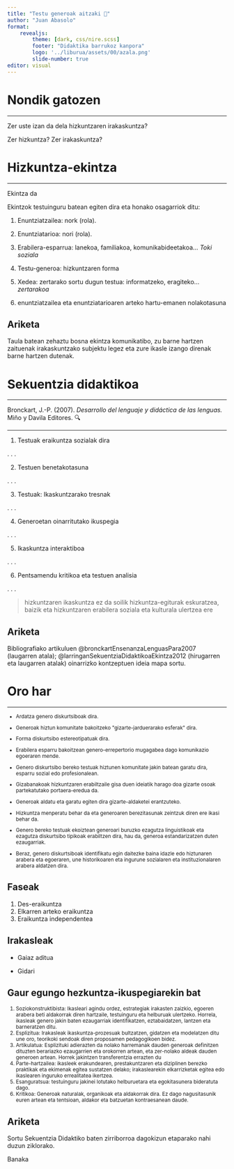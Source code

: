 ```yaml
---
title: "Testu generoak aitzaki 📔"
author: "Juan Abasolo"
format: 
    revealjs: 
        theme: [dark, css/nire.scss]
        footer: "Didaktika barrukoz kanpora"
        logo: '../liburua/assets/00/azala.png'
        slide-number: true
editor: visual
---
```


# Nondik gatozen

---

Zer uste izan da dela hizkuntzaren irakaskuntza?

Zer hizkuntza? Zer irakaskuntza?

# Hizkuntza-ekintza

---

Ekintza da

Ekintzok testuinguru batean egiten dira eta honako osagarriok ditu:

::: incremental

1. Enuntziatzailea: nork (rola).

2. Enuntziatarioa: nori (rola).

3.  Erabilera-esparrua: lanekoa, familiakoa, komunikabideetakoa... *Toki soziala*

4.  Testu-generoa: hizkuntzaren forma

5.  Xedea: zertarako sortu dugun testua: informatzeko, eragiteko... *zertarakoa*

6.  enuntziatzailea eta enuntziatarioaren arteko hartu-emanen nolakotasuna

:::

##  {background-color="darkred"}

::: callout-warning
## Ariketa

Taula batean zehaztu bosna ekintza komunikatibo, zu barne hartzen zaituenak irakaskuntzako subjektu legez eta zure ikasle izango direnak barne hartzen dutenak.
:::

# Sekuentzia didaktikoa

---

Bronckart, J.-P. (2007). *Desarrollo del lenguaje y didáctica de las lenguas.* Miño y Davila Editores. 🔍

---

1.  Testuak eraikuntza sozialak dira

. . .

2.  Testuen benetakotasuna 

. . .

3.  Testuak: Ikaskuntzarako tresnak

. . .

4.  Generoetan oinarritutako ikuspegia

. . . 

5.  Ikaskuntza interaktiboa

. . .

6.  Pentsamendu kritikoa eta testuen analisia

. . .

> hizkuntzaren ikaskuntza ez da soilik hizkuntza-egiturak eskuratzea, baizik eta hizkuntzaren erabilera soziala eta kulturala ulertzea ere

##  {background-color="darkred"}

::: callout-caution
## Ariketa

Bibliografiako artikuluen @bronckartEnsenanzaLenguasPara2007 (laugarren atala); @larringanSekuentziaDidaktikoaEkintza2012 (hirugarren eta laugarren atalak) oinarrizko kontzeptuen ideia mapa sortu.
:::

# Oro har

---

<small>

::: incremental

-   Ardatza genero diskurtsiboak dira.

-   Generoak  hiztun komunitate bakoitzeko \"gizarte-jarduerarako esferak\" dira.

-   Forma diskurtsibo estereotipatuak dira.

-   Erabilera esparru bakoitzean genero-errepertorio mugagabea dago komunikazio egoeraren mende.

-   Genero diskurtsibo bereko testuak hiztunen komunitate jakin batean garatu dira, esparru sozial edo profesionalean.

-   Gizabanakoak hizkuntzaren erabiltzaile gisa duen ideiatik harago doa gizarte osoak partekatutako portaera-eredua da.

-   Generoak aldatu eta garatu egiten dira gizarte-aldaketei erantzuteko.

-   Hizkuntza menperatu behar da eta generoaren berezitasunak zeintzuk diren ere ikasi behar da.

-   Genero bereko testuak ekoiztean generoari buruzko ezagutza linguistikoak eta ezagutza diskurtsibo tipikoak erabiltzen dira, hau da, generoa estandarizatzen duten ezaugarriak.

-   Beraz, genero diskurtsiboak identifikatu egin daitezke baina idazle edo hiztunaren arabera eta egoeraren, une historikoaren eta ingurune sozialaren eta instituzionalaren arabera aldatzen dira.

</small>

:::

## Faseak

::: incremental

1.  Des-eraikuntza
2.  Elkarren arteko eraikuntza
3.  Eraikuntza independentea

:::

## Irakasleak

-   Gaiaz aditua

-   Gidari

## Gaur egungo hezkuntza-ikuspegiarekin bat

<small>

1.  Soziokonstruktibista: Ikasleari agindu ordez, estrategiak irakasten zaizkio, egoeren arabera beti aldakorrak diren hartzaile, testuinguru eta helburuak ulertzeko. Horrela, ikasleak genero jakin baten ezaugarriak identifikatzen, eztabaidatzen, lantzen eta barneratzen ditu.
2.  Esplizitua: Irakasleak ikaskuntza-prozesuak bultzatzen, gidatzen eta modelatzen ditu une oro, teorikoki sendoak diren proposamen pedagogikoen bidez.
3.  Artikulatua: Esplizituki adierazten da nolako harremanak dauden generoak definitzen dituzten berariazko ezaugarrien eta orokorren artean, eta zer-nolako aldeak dauden generoen artean. Horrek jakintzen transferentzia errazten du
4.  Parte-hartzailea: ikasleek erakundearen, prestakuntzaren eta diziplinen berezko praktikak eta ekimenak egitea sustatzen delako; irakaslearekin elkarrizketak egitea edo ikaslearen inguruko errealitatea ikertzea.
5.  Esanguratsua: testuinguru jakinei lotutako helburuetara eta egokitasunera bideratuta dago.
6.  Kritikoa: Generoak naturalak, organikoak eta aldakorrak dira. Ez dago nagusitasunik euren artean eta tentsioan, aldakor eta batzuetan kontraesanean daude.

</small>

##  {background-color="darkred"}

::: callout-warning
## Ariketa

Sortu Sekuentzia Didaktiko baten zirriborroa dagokizun etaparako nahi duzun ziklorako.

Banaka
:::
